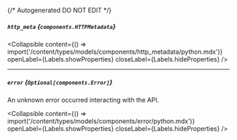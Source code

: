 {/* Autogenerated DO NOT EDIT  */}

##### `http_meta` *{`components.HTTPMetadata`}*

<Collapsible content={() => import('/content/types/models/components/http_metadata/python.mdx')} openLabel={Labels.showProperties} closeLabel={Labels.hideProperties} />


---
##### `error` *{`Optional[components.Error]`}*
An unknown error occurred interacting with the API.

<Collapsible content={() => import('/content/types/models/components/error/python.mdx')} openLabel={Labels.showProperties} closeLabel={Labels.hideProperties} />



